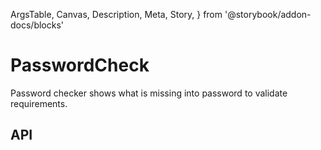   ArgsTable,
  Canvas,
  Description,
  Meta,
  Story,
} from '@storybook/addon-docs/blocks'

<Meta title="Components/PasswordCheck" component={PasswordCheck} />

# PasswordCheck

<Description>
  Password checker shows what is missing into password to validate requirements.
</Description>

<Canvas>
  <Story name="Basic">
    <PasswordCheck
      rules={[
        {
          name: 'hasOneUppercase',
          text: 'Password must have at least one uppercase character',
          valid: true,
        },
        {
          name: 'hasOneLowercase',
          text: 'Password must have at least one lowercase character',
          valid: true,
        },
        {
          name: 'hasOneSpecial',
          text: 'Password must have at least one special character',
          valid: true,
        },
        {
          name: 'hasOneNumber',
          text: 'Password must have at least one number',
          valid: true,
        },
        {
          name: 'isLongEnough',
          text: 'Password must have a minimum of 8 characters',
          valid: false,
        },
        {
          name: 'score',
          text: 'Password strength score',
          valid: false,
        },
      ]}
    />
  </Story>
</Canvas>

## API

<ArgsTable of={PasswordCheck} />
